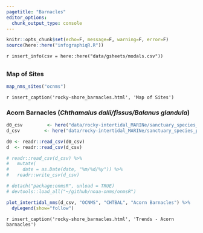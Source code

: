 ```yaml
---
pagetitle: "Barnacles"
editor_options: 
  chunk_output_type: console
---
```


```r
knitr::opts_chunk$set(echo=F, message=F, warning=F, error=F)
source(here::here("infographiqR.R"))
```

`r insert_info(csv = here::here("data/gsheets/modals.csv"))`

## {.tabset}

### Map of Sites

```r
map_nms_sites("ocnms")
```

`r insert_caption('rocky-shore_barnacles.html', 'Map of Sites')`

### Acorn Barnacles (_Chthamalus dalli/fissus/Balanus glandula_) {.active}

```r
d0_csv         <- here("data/rocky-intertidal_MARINe/sanctuary_species_percentcover.csv")
d_csv         <- here("data/rocky-intertidal_MARINe/sanctuary_species_percentcover_new.csv")

d0 <- readr::read_csv(d0_csv)
d  <- readr::read_csv(d_csv)

# readr::read_csv(d_csv) %>%
#   mutate(
#     date = as.Date(date, "%m/%d/%y")) %>% 
#   readr::write_csv(d_csv)

# detach("package:onmsR", unload = TRUE)
# devtools::load_all("~/github/noaa-onms/onmsR")

plot_intertidal_nms(d_csv, "OCNMS", "CHTBAL", "Acorn Barnacles") %>%
  dyLegend(show="follow")
```

`r insert_caption('rocky-shore_barnacles.html', 'Trends - Acorn barnacles')`

